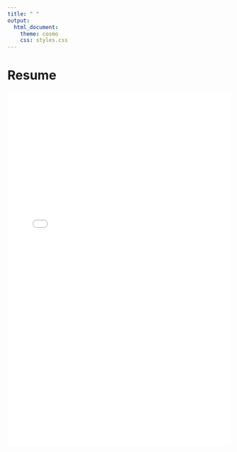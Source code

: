 ```yaml
---
title: " "
output: 
  html_document:
    theme: cosmo
    css: styles.css
---
```


<div class="banner">
  <h1>Resume</h1>
</div>
  
<embed src="Resume_2024_KA.pdf" type="application/pdf" width="100%" height="800px">